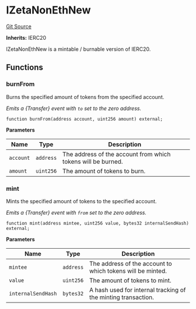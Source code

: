 # IZetaNonEthNew
[Git Source](https://github.com/zeta-chain/protocol-contracts/blob/main/v2/contracts/evm/interfaces/IZetaNonEthNew.sol)

**Inherits:**
IERC20

IZetaNonEthNew is a mintable / burnable version of IERC20.


## Functions
### burnFrom

Burns the specified amount of tokens from the specified account.

*Emits a \{Transfer\} event with `to` set to the zero address.*


```solidity
function burnFrom(address account, uint256 amount) external;
```
**Parameters**

|Name|Type|Description|
|----|----|-----------|
|`account`|`address`|The address of the account from which tokens will be burned.|
|`amount`|`uint256`|The amount of tokens to burn.|


### mint

Mints the specified amount of tokens to the specified account.

*Emits a \{Transfer\} event with `from` set to the zero address.*


```solidity
function mint(address mintee, uint256 value, bytes32 internalSendHash) external;
```
**Parameters**

|Name|Type|Description|
|----|----|-----------|
|`mintee`|`address`|The address of the account to which tokens will be minted.|
|`value`|`uint256`|The amount of tokens to mint.|
|`internalSendHash`|`bytes32`|A hash used for internal tracking of the minting transaction.|


